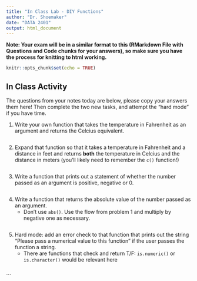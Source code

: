 ```yaml
---
title: "In Class Lab - DIY Functions"
author: "Dr. Shoemaker"
date: "DATA 2401"
output: html_document
---
```

**Note: Your exam will be in a similar format to this (RMarkdown File with Questions and Code chunks for your answers), so make sure you have the process for knitting to html working.** 

```r
knitr::opts_chunk$set(echo = TRUE)
```

## In Class Activity 
The questions from your notes today are below, please copy your answers them here! Then complete the two new tasks, and attempt the "hard mode" if you have time. 

1. Write your own function that takes the temperature in Fahrenheit as an argument and returns the Celcius equivalent. 

```R


```

2. Expand that function so that it takes a temperature in Fahrenheit and a distance in feet and returns **both** the temperature in Celcius and the distance in meters (you'll likely need to remember the `c()` function!)


```r


```


3. Write a function that prints out a statement of whether the number passed as an argument is positive, negative or 0. 

```R


```

4. Write a function that returns the absolute value of the number passed as an argument.
   + Don't use `abs()`. Use the flow from problem 1 and multiply by negative one as necessary. 
   
```r


```

5. Hard mode: add an error check to that function that prints out the string "Please pass a numerical value to this function" if the user passes the function a string. 
   + There are functions that check and return T/F: `is.numeric()` or `is.character()` would be relevant here
   
```r



```
   
   






```

